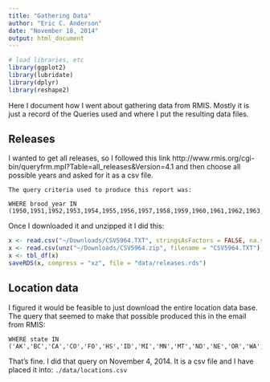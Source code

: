 ```yaml
---
title: "Gathering Data"
author: "Eric C. Anderson"
date: "November 18, 2014"
output: html_document
---
```


```r
# load libraries, etc
library(ggplot2)
library(lubridate)
library(dplyr)
library(reshape2)
```
Here I document how I went about gathering data from RMIS.  Mostly it is just
a record of the Queries used and where I put the resulting data files.


## Releases

I wanted to get all releases, so I followed this link http://www.rmis.org/cgi-bin/queryfrm.mpl?Table=all_releases&Version=4.1
and then choose all possible years and asked for it as a csv file.

```
The query criteria used to produce this report was:

WHERE brood_year IN (1950,1951,1952,1953,1954,1955,1956,1957,1958,1959,1960,1961,1962,1963,1964,1965,1966,1967,1968,1969,1970,1971,1972,1973,1974,1975,1976,1977,1978,1979,1980,1981,1982,1983,1984,1985,1986,1987,1988,1989,1990,1991,1992,1993,1994,1995,1996,1997,1998,1999,2000,2001,2002,2003,2004,2005,2006,2007,2008,2009,2010,2011,2012,2013,2014)
```

Once I downloaded it and unzipped it I did this:
```r
x <- read.csv("~/Downloads/CSV5964.TXT", stringsAsFactors = FALSE, na.strings = "")
x <- read.csv(unz("~/Downloads/CSV5964.zip", filename = "CSV5964.TXT"), stringsAsFactors = FALSE, na.strings = "")
x <- tbl_df(x)
saveRDS(x, compress = "xz", file = "data/releases.rds") 
```
## Location data

I figured it would be feasible to just download the entire location data base.  The query that seemed
to make that possible produced this in the email from RMIS:
```
WHERE state IN ('AK','BC','CA','CO','FO','HS','ID','MI','MN','MT','ND','NE','OR','WA','WI','WY')
```
That's fine.  I did that query on November 4, 2014.  It is a csv file and I have placed it into:
`./data/locations.csv`

